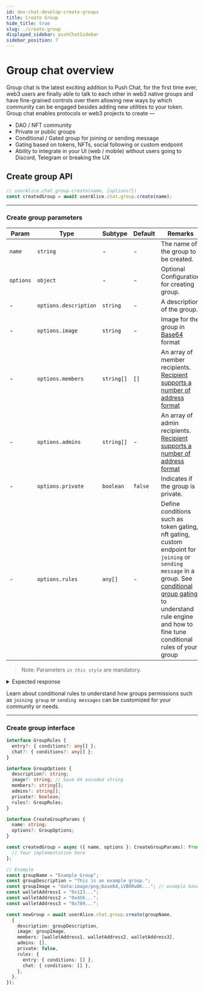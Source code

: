 ```yaml
---
id: dev-chat-develop-create-groups
title: Create Group
hide_title: true
slug: ./create-group
displayed_sidebar: pushChatSidebar
sidebar_position: 7
---
```


# Group chat overview
Group chat is the latest exciting addition to Push Chat, for the first time ever, web3 users are finally able to talk to each other in web3 native groups and have fine-grained controls over them allowing new ways by which community can be engaged besides adding new utilities to your token. Group chat enables protocols or web3 projects to create —

- DAO / NFT community
- Private or public groups
- Conditional / Gated group for joining or sending message
- Gating based on tokens, NFTs, social following or custom endpoint
- Ability to integrate in your UI (web / mobile) without users going to Discord, Telegram or breaking the UX


<head>
  <title>Create Group | Push Chat | Push Documentation</title>
</head>


## Create group API
<Tabs className="codetabs" groupId="code-examples">
  <TabItem value="js" attributes={{className: "codetab js"}} default>
    

  ```typescript
  // userAlice.chat.group.create(name, {options?})
  const createdGroup = await userAlice.chat.group.create(name);
  ```

  </TabItem>
</Tabs>

---

### Create group parameters

| Param        | Type                             | Subtype    | Default | Remarks                                                                                                        |
| ------------ | -------------------------------- | ---------- | ------- | -------------------------------------------------------------------------------------------------------------- |
| _`name`_     | `string`                         | -          | -       | The name of the group to be created.                                                                           |
| `options`    | `object`                         | -          | -       | Optional Configuration for creating group.                                                                     |
| -            | `options.description`            | `string`   | -       | A description of the group.                                                                                    |
| -            | `options.image`                  | `string`   | -       | Image for the group in [Base64](https://en.wikipedia.org/wiki/Base64) format                                   |
| -            | `options.members`                | `string[]` | `[]`    | An array of member recipients. [Recipient supports a number of address format](./types-of-recipient)           |
| -            | `options.admins`                 | `string[]` | -       | An array of admin recipients. [Recipient supports a number of address format](./types-of-recipient)            |
| -            | `options.private`                | `boolean`  | `false` | Indicates if the group is private.                                                                             |
| -            | `options.rules`                  | `any[]`    | -       | Define conditions such as token gating, nft gating, custom endpoint for `joining` or `sending message` in a group. See [conditional group gating](./conditional-rules-for-group) to understand rule engine and how to fine tune conditional rules of your group |

> Note: Parameters _`in this style`_ are mandatory.

<details>
  <summary>Expected response</summary>

  ```typescript
  {
    members: [
      {
        wallet: 'eip155:0x140BE62b2177A975Bbef398DF8934b883E7d13f9',
        publicKey: '-----BEGIN PGP PUBLIC KEY BLOCK-----\n' +
          '\n' +
          'xsBNBGTvNZgBCADeYpZfxgn1HoMUuWM42v8ZWfLPwglQYmzz5rY3PdPPoRFU\n' +
          'v0AyPjYKpmLh2ZNfXjPaS9GuMdpXaomYSEwsV02hXZOQelo9cLop0Fc2i+l7\n' +
          '70rYhePuOuQ+XD/xYzhngAgNJ9rX96YnSodldb8uJfxYmgoF0E9Z2o2fgZGj\n' +
          'll2CPnOaLXZaBQlPS3x/461TmZ1n2ZePS/fwiC7taLz3PtyGtKaC0vo4isvI\n' +
          'yf04fkjudG0XIns5CWjdR2HeDC8BzSl8OVj8AQAc5uVU8Abk+ejWVr4zfoox\n' +
          'eaziDPgGdkckFiQ6Tdsg0tPwwOpSrCCtJocTmc/fWaBb0YlnyAAL88fJABEB\n' +
          'AAHNAMLAigQQAQgAPgWCZO81mAQLCQcICZBMYqhmfI2WQQMVCAoEFgACAQIZ\n' +
          'AQKbAwIeARYhBC9DyzhpX3ACb/yTq0xiqGZ8jZZBAACxNQf/UrM/whR7vCs+\n' +
          'ez8Y8Hz4WqIuXtfMh4l2nKVv5UUuAfQkBxEY5j6Ga2+JgKU3neQ34x/v6fm9\n' +
          'CLcY38Tc4AWyEx8KC78J+xOs7RMfyNBeiaf8KdaFfQrP0nMmufE6TxkfV1Y5\n' +
          'LJZZ8350rZVtYJppWtlH+gbyUmMObyWDWbL3aWtqa3xjv0kLsf7TnugiFwzB\n' +
          'gHHtk8tlDSOxRt0VdNNd19+/zrBYNl07Ig24WD2ETaJiaqa651z24/6/MkGT\n' +
          'MBoQh+679tuWWcTrNi4jIA8jhSQ5BOgbAapl3qXk0m9/Aexpe2s6ISLXe8YJ\n' +
          'j4cObDLv/ZKKeLZYTq9lVCydLAQUbs7ATQRk7zWYAQgAmx36uefgUF4cCSYH\n' +
          'WMWAOTyc8Awo+hxn6FktOLU1+9hfGrX2jwGLOoOwjNgbYJbiSvRglAX2b57/\n' +
          'qkkltAg1ZYCLSUzfBUbbWYlJNBwpv7+52zHaLUZ3gmI5aE48ad+uzaadgpVT\n' +
          'VqLbhdgkN6jkemPTlfMehyS49AAbmqeKfo2U72tm9ZqT2cPVCASMjN/Ux2qG\n' +
          '3W8HTo0KIVFSbkTthl1zAlwAFksp0q437+pxbdJIecJ9mO6N4OQMnv+hVBDc\n' +
          'WrPqBDJ0nas4JNgLxmLv0pheGg/TEfwS/p6xGRW5m08bj2l0cgqmEaM27jbi\n' +
          'DEpOykRWsDMhheEfI2zV/Qam8QARAQABwsB2BBgBCAAqBYJk7zWYCZBMYqhm\n' +
          'fI2WQQKbDBYhBC9DyzhpX3ACb/yTq0xiqGZ8jZZBAAAnBggA1gkIopr9HJFP\n' +
          'fO5SebcbowH4AG9M0qBqF4h1JIKbqvOnxLSsC5QmmzFcjS9ihyHBvzbRVGkC\n' +
          'zEHYpLRedQ2AmQQfsf/VOoZJEOlb7tTk4+SpYtsGte5X/yLT5Bkls7Rp8ubK\n' +
          '/V99muj1nA/OkasllXQUSGEweVz6ejzJ0oMm3Vewmw8PelsdAnfS7Ud1MnXQ\n' +
          'h+O8TCR56F5gAMWxZmxFpZMZyUFOH6KM+vL7HJUBztUS2g0ELsHKy9ep2yhv\n' +
          'iABIwx/gEuPr0NDAH9x9XFKg5m3rO64KTY4BRWBISwmQ25dM1s1bwDPLi5XI\n' +
          '6Daw1glFxpPRrxgQGlVLzJOu5b8swQ==\n' +
          '=9hCc\n' +
          '-----END PGP PUBLIC KEY BLOCK-----\n',
        isAdmin: true,
        image: 'data:image/png;base64,iVBORw0KGgoAAAANSUhEUgAAACAAAAAgCAYAAABzenr0AAAAzUlEQVR4AcXBsWlDMRiF0c8XTeAJPIAgoFbgQew1PIbXyKsyhUGtCqM6ZAJX6Z32fykM4hnuObv71++TYJRKlHtji1EqUe6NSJgJM2G2W74/nkzIvfHKKJUZwkyYCbOUe+Odcm/MEGbCTJil2/VMdLx8Eo1S2SL3RnS7nomEmTATZmm//BANKlHujS1GqUT7hRVhJsyEWWLSKJVXcm/MEGbCTJgl/sm9EY1SmTFKJcq9EY1SiYSZMBNm6XE6sHJhJffGOz1OByJhJsyE2R/3lDA4e9QQhAAAAABJRU5ErkJggg=='
      }
    ],
    pendingMembers: [
      {
        wallet: 'eip155:0x119bb8ad40B1f94e2b30ae5f59eeaEB67cD0Bd6C',
        publicKey: null,
        isAdmin: false,
        image: null
      },
      {
        wallet: 'eip155:0x6e0C509d14EbF26A529bf6DC5CC9bee7F5b8DBa4',
        publicKey: null,
        isAdmin: false,
        image: null
      },
      {
        wallet: 'eip155:0xE3FDD0527a9F8418f9a7D9e970452827FbE202FF',
        publicKey: '-----BEGIN PGP PUBLIC KEY BLOCK-----\n' +
          '\n' +
          'xsBNBGTvNZgBCADouo4S2kPqA//+I7nDAk15/LcJ2TGvDhOYuPNUNMiNGOb4\n' +
          'txusuKz6HOaG+K9hiUBpHjKrYEmCT2FEXxt8bfS3SpWb74RHSkWUNUkxk25y\n' +
          'gE5gaCKyAdcnOUyVLmobVFFYtH6naK9bULaUtkVik1P0iuEevWHxtTpsjbyH\n' +
          'bZtNpVTdprdLib4Wx6bb7VogsvjlvNJcVJ4sfPE0XgsQgAGIev7yJyU0DGzt\n' +
          '/EbvFX4sv51Kb1dX9ctBcvzVbs9+qT6LTivsrQp+TNHUN4zEeMhnWFFP5K1d\n' +
          'H445S6FWk53XvBudcOkFPtltU1MPCS6hmhevArBfYzy5eSlaKA/fH+kFABEB\n' +
          'AAHNAMLAigQQAQgAPgWCZO81mAQLCQcICZCrD2gy8Zu4awMVCAoEFgACAQIZ\n' +
          'AQKbAwIeARYhBKru9/u8wPcTeHibkasPaDLxm7hrAADa/Af+PbamVg/Ig2S2\n' +
          'HgIy4w5x7ulSk1/49+AmuiUMiVUwJSVBhROsyDbLET56w4+1TIMYZFJaczW3\n' +
          '8tCvAOUSauzc52I3zwGmaCupBJokIWp7ncPh0B8TFYrgThgXV7sLf3xy4roy\n' +
          'y8oFz1Zla88krwtPe4Az7TF+WNdXoDsLNJ3GXRmNqs1GITmDqAXFWncl12NM\n' +
          'ajUKWIKc/Gi1oKfz22mabJTtWBimDpA12LaGK3GjEK5CiWXT3Tzlqn6R14EZ\n' +
          '6ohpKZldSJiMPL0Bu9iT52iHOsw1wTZNC1L5lKhOCi3c+/fLRcJZt3hdCjqy\n' +
          'd/FSCa8/Ny/GrHBWoL49rSF4pDEA+s7ATQRk7zWYAQgAtNOoHCL7BCnjwp8O\n' +
          'htTxEI5r7Q/1zKKHiz6QKjjrGBYyR6gcmPM3JNEcvzY4OsCFnKBv2suOgrqH\n' +
          '8kXJzfpIQ7u7uJs+O3p/cn86RMANiEnO8NbB/0scpfZ7Vg3eOfoiWYE4I/1o\n' +
          'FVDCyZ1YVqtbcmuW6D8i1djjeoUmkUDZyPo7Qs6hUsJeYA/Rfl8mH5sjy2cN\n' +
          'WXf8cEtOUqJtwERXt5aRB/nBZiC0bsP6hf0HtAoNA8/96TkqrcQpODW/RckD\n' +
          'fo4wkpEONHRH+LGX7GV0pwymHu42TUnULmED6BrMgMYG2sKpxMThxtAxRaiP\n' +
          'nZ3DKXr8GCjTYnbEZpoi2zKCOQARAQABwsB2BBgBCAAqBYJk7zWYCZCrD2gy\n' +
          '8Zu4awKbDBYhBKru9/u8wPcTeHibkasPaDLxm7hrAADGyQgA5NMUkoyDTPZa\n' +
          'Znj1dB+17xBXCZ/u7pPQc1DukBefVke7/qYIicdnnEGIX3Zd7TckFRsDljR/\n' +
          '3418Bne4WyL57fAF/GgYsegpJ9n1KT7oPxWzibIaYdj7R6bkDt5r61EDWC3N\n' +
          'VBbnZu9cO15TYkObJIiyNvwbQyd6Dm313b39GnEE8sM709TWsI6Es6rRZAfC\n' +
          '+sI8ezYxqVUbP7sW3jJZYzdPOhZPHvFd5iJ2EfygEOuk5tb7AimfNwF/CNcB\n' +
          'weQGEU7feOSB9lXXA+Ag1duLM4B9bLbbHEQIPhKlBF1ED64e/W/5HNfoAkS4\n' +
          'qhzOD5XWs6xs45nnYqUbBFLG9Xk+Jg==\n' +
          '=qtAv\n' +
          '-----END PGP PUBLIC KEY BLOCK-----\n',
        isAdmin: false,
        image: 'data:image/png;base64,iVBORw0KGgoAAAANSUhEUgAAACAAAAAgCAYAAABzenr0AAAAw0lEQVR4AcXBsXECMRRF0csbdbAZBagHKlJMSOL90IUq2h5UABktLE6/HcizY4/fOafrcntzQB/BTKvBEcJMmAmz0keQtRpk67bzRQ1m1m0nu19E1keQCTNhJsxO1+X2JukjmHm+Ppg5Lw9mWg0yYSbMhFnhoPPy4C8JM2EmzArftBr8J2EmzIRZ6SPIWg2yPoKs1WCmjyBrNcj6CDJhJsyEWWk1OKKP4DdaDTJhJsyEWeEHrQbZuu3M3C/iCGEmzITZJ/s7LOkKUABjAAAAAElFTkSuQmCC'
      }
    ],
    contractAddressERC20: null,
    numberOfERC20: 0,
    contractAddressNFT: null,
    numberOfNFTTokens: 0,
    verificationProof: 'pgp:-----BEGIN PGP SIGNATURE-----\n' +
      '\n' +
      'wsBzBAEBCAAnBYJk7zWZCZBMYqhmfI2WQRYhBC9DyzhpX3ACb/yTq0xiqGZ8\n' +
      'jZZBAADwAwgAq/6WjtwRt1aPTLWwtSx80Ng/Wxf97dkpebMXSj9T7f5ia1rM\n' +
      '8wqsuNUDMEMPB9LM34f6Q5pD994oeN2YT7z34u20mskiNphZdx/DNvu8w9UZ\n' +
      'rI3tyjfZULhARNVM34sSABnHtExbl4ZArhNDsT86ku0sZNjr9frn2mtgmlKN\n' +
      'nQdGcLJSxbci0hFg3nE5mYNpwZNs2S/2uk11WHKxzMhII6AdePE77BKPqedu\n' +
      'PiXDODO2dIvV8glLQoJPRPgc2ap+/xYIBUFljqHGPU/62VSLlHxBJv72p5s/\n' +
      'kOxiqD42TmpaaMtfudqgsZsGoYpZDHcMKYGNZs+9qVRHPRD+s0QhEA==\n' +
      '=c6IF\n' +
      '-----END PGP SIGNATURE-----\n',
    groupImage: 'data:image/png;base64,iVBORw0KGgoAAAANSUhEUgAAACAAAAAgCAYAAABzenr0AAAAvklEQVR4AcXBsW2FMBiF0Y8r3GQb6jeBxRauYRpo4yGQkMd4A7kg7Z/GUfSKe8703fKDkTATZsJsrr0RlZSJ9r4RLayMvLmJjnQS1d6IhJkwE2bT13U/DBzp5BN73xgRZsJMmM1HOolqb/yWiWpvjJSUiRZWopIykTATZsJs5g+1N6KSMiO1N/5DmAkzYTa9Lh6MhJkwE2ZzSZlo7xvRwson3txERzqJhJkwE2bT6+JhoKTMJ2pvjAgzYSbMfgDlXixqjH6gRgAAAABJRU5ErkJggg==',
    groupName: 'influential_maroon_gamefowl',
    groupDescription: 'urgent_brown_butterfly',
    isPublic: false,
    groupCreator: 'eip155:0x140BE62b2177A975Bbef398DF8934b883E7d13f9',
    chatId: '5f769c881ffe328117dea3d3acd0b97ce7f4c163e440f75a96be3e33f7d2a000',
    meta: null,
    scheduleAt: null,
    scheduleEnd: null,
    groupType: 'default',
    status: null,
    rules: {},
    eventType: 'create'
  }
  ```

  | Parameter                  | Type                  | Remarks                                                        |
  | -------------------------- | --------------------- | -------------------------------------------------------------- |
  | `members`                  | `Array<Object>`       | An array containing member objects.                            |
  | `members.wallet`           | `string`              | The wallet address of the member.                              |
  | `members.publicKey`        | `string`              | The member's public PGP key (if available).                    |
  | `members.isAdmin`          | `boolean`             | Indicates whether the member is an admin.                      |
  | `members.image`            | `string`              | Image associated with the member.                              |
  | `pendingMembers`           | `Array<Object>`       | An array containing pending member objects.                    |
  | `pendingMembers.wallet`    | `string`              | The wallet address of the pending member.                      |
  | `pendingMembers.publicKey` | `string`              | The pending member's public PGP key (if available).            |
  | `pendingMembers.isAdmin`   | `boolean`             | Indicates whether the pending member is an admin.              |
  | `pendingMembers.image`     | `string`              | Image associated with the pending member.                      |
  | `contractAddressERC20`     | `string` or `null`    | Contract address for ERC20 tokens (Used for tokenGating).      |
  | `numberOfERC20`            | `number`              | The number of ERC20 tokens associated. (Used for tokenGating). |
  | `contractAddressNFT`       | `string` or `null`    | Contract address for NFT tokens (Used for tokenGating)         |
  | `numberOfNFTTokens`        | `number`              | The number of NFT tokens associated. (Used for tokenGating)    |
  | `verificationProof`        | `string`              | Verification proof associated with group data.                 |
  | `groupImage`               | `string`              | Group's image.                                                 |
  | `groupName`                | `string`              | The name of the group.                                         |
  | `groupDescription`         | `string`              | Description of the group.                                      |
  | `isPublic`                 | `boolean`             | Indicates whether the group is public or private.              |
  | `groupCreator`             | `string`              | Push Profile DID of the group creator.                         |
  | `chatId`                   | `string`              | Unique chat ID associated with the group.                      |
  | `meta`                     | `object` or `null`    | Additional metadata (if available).                            |
  | `scheduleAt`               | `timestamp` or `null` | Scheduled start time (if available).                           |
  | `scheduleEnd`              | `timestamp` or `null` | Scheduled end time (if available).                             |
  | `groupType`                | `string`              | Type of the group (default, spaces, live etc).                 |
  | `status`                   | `string` or `null`    | Status information ( active, expired etc)                      |
  | `rules`                    | `Object`              | Group-specific moderation rules                                |
  | `eventType`                | `string`              | The type of event (create, update etc)                         |

</details>

Learn about <AFocus href='./conditional-rules-for-group'>conditional rules</AFocus> to understand how groups permissions such as `joining group` or `sending messages` can be customized for your community or needs.

---

### Create group interface

```typescript
interface GroupRules {
  entry?: { conditions?: any[] };
  chat?: { conditions?: any[] };
}

interface GroupOptions {
  description?: string;
  image?: string; // base 64 encoded string
  members?: string[];
  admins?: string[];
  private?: boolean;
  rules?: GroupRules;
}

interface CreateGroupParams {
  name: string;
  options?: GroupOptions;
}

const createdGroup = async ({ name, options }: CreateGroupParams): Promise<any> => {
  // Your implementation here
};

// Example
const groupName = "Example Group";
const groupDescription = "This is an example group.";
const groupImage = "data:image/png;base64,iVBORw0K..."; // example base64 encoded image string
const walletAddress1 = "0x123...";
const walletAddress2 = "0x456...";
const walletAddress3 = "0x789...";

const newGroup = await userAlice.chat.group.create(groupName, 
  {
    description: groupDescription,
    image: groupImage,
    members: [walletAddress1, walletAddress2, walletAddress3],
    admins: [],
    private: false,
    rules: {
      entry: { conditions: [] },
      chat: { conditions: [] },
    },
  },
});

```

